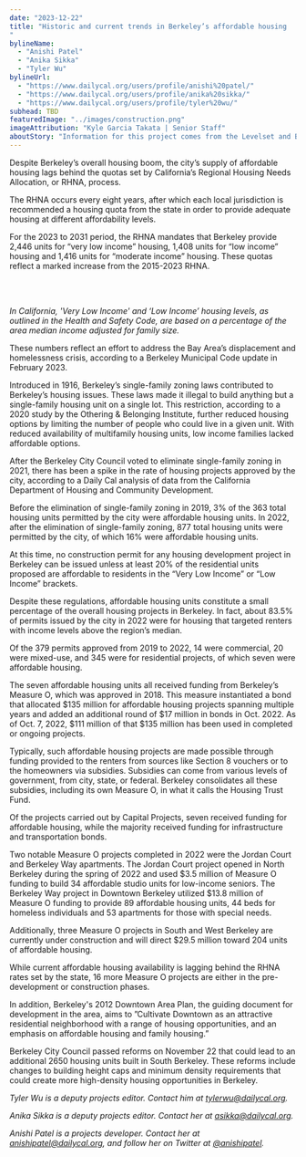 ```yaml
---
date: "2023-12-22"
title: "Historic and current trends in Berkeley’s affordable housing
"
bylineName:
  - "Anishi Patel"
  - "Anika Sikka"
  - "Tyler Wu"
bylineUrl:
  - "https://www.dailycal.org/users/profile/anishi%20patel/"
  - "https://www.dailycal.org/users/profile/anika%20sikka/"
  - "https://www.dailycal.org/users/profile/tyler%20wu/"
subhead: TBD
featuredImage: "../images/construction.png"
imageAttribution: "Kyle Garcia Takata | Senior Staff"
aboutStory: "Information for this project comes from the Levelset and Berkeley Capital projects."
---
```


Despite Berkeley’s overall housing boom, the city’s supply of affordable housing lags behind the quotas set by California’s Regional Housing Needs Allocation, or RHNA, process.

The RHNA occurs every eight years, after which each local jurisdiction is recommended a housing quota from the state in order to provide adequate housing at different affordability levels.

For the 2023 to 2031 period, the RHNA mandates that Berkeley provide 2,446 units for “very low income” housing, 1,408 units for “low income” housing and 1,416 units for “moderate income” housing. These quotas reflect a marked increase from the 2015-2023 RHNA.

<br />
<RHNABarChart />
<br />

_In California, 'Very Low Income' and ‘Low Income’ housing levels, as outlined in the Health and Safety Code, are based on a percentage of the area median income adjusted for family size._

These numbers reflect an effort to address the Bay Area’s displacement and homelessness crisis, according to a Berkeley Municipal Code update in February 2023.

Introduced in 1916, Berkeley’s single-family zoning laws contributed to Berkeley’s housing issues. These laws made it illegal to build anything but a single-family housing unit on a single lot. This restriction, according to a 2020 study by the Othering & Belonging Institute, further reduced housing options by limiting the number of people who could live in a given unit. With reduced availability of multifamily housing units, low income families lacked affordable options.

After the Berkeley City Council voted to eliminate single-family zoning in 2021, there has been a spike in the rate of housing projects approved by the city, according to a Daily Cal analysis of data from the California Department of Housing and Community Development.

Before the elimination of single-family zoning in 2019, 3% of the 363 total housing units permitted by the city were affordable housing units. In 2022, after the elimination of single-family zoning, 877 total housing units were permitted by the city, of which 16% were affordable housing units.

At this time, no construction permit for any housing development project in Berkeley can be issued unless at least 20% of the residential units proposed are affordable to residents in the “Very Low Income” or “Low Income” brackets.

Despite these regulations, affordable housing units constitute a small percentage of the overall housing projects in Berkeley. In fact, about 83.5% of permits issued by the city in 2022 were for housing that targeted renters with income levels above the region’s median.

Of the 379 permits approved from 2019 to 2022, 14 were commercial, 20 were mixed-use, and 345 were for residential projects, of which seven were affordable housing.

The seven affordable housing units all received funding from Berkeley’s Measure O, which was approved in 2018. This measure instantiated a bond that allocated $135 million for affordable housing projects spanning multiple years and added an additional round of $17 million in bonds in Oct. 2022. As of Oct. 7, 2022, $111 million of that $135 million has been used in completed or ongoing projects.

Typically, such affordable housing projects are made possible through funding provided to the renters from sources like Section 8 vouchers or to the homeowners via subsidies. Subsidies can come from various levels of government, from city, state, or federal. Berkeley consolidates all these subsidies, including its own Measure O, in what it calls the Housing Trust Fund.

Of the projects carried out by Capital Projects, seven received funding for affordable housing, while the majority received funding for infrastructure and transportation bonds.

Two notable Measure O projects completed in 2022 were the Jordan Court and Berkeley Way apartments. The Jordan Court project opened in North Berkeley during the spring of 2022 and used $3.5 million of Measure O funding to build 34 affordable studio units for low-income seniors. The Berkeley Way project in Downtown Berkeley utilized $13.8 million of Measure O funding to provide 89 affordable housing units, 44 beds for homeless individuals and 53 apartments for those with special needs.

Additionally, three Measure O projects in South and West Berkeley are currently under construction and will direct $29.5 million toward 204 units of affordable housing.

While current affordable housing availability is lagging behind the RHNA rates set by the state, 16 more Measure O projects are either in the pre-development or construction phases.

In addition, Berkeley's 2012 Downtown Area Plan, the guiding document for development in the area, aims to ”Cultivate Downtown as an attractive residential neighborhood with a range of housing opportunities, and an emphasis on affordable housing and family housing.”

Berkeley City Council passed reforms on November 22 that could lead to an additional 2650 housing units built in South Berkeley. These reforms include changes to building height caps and minimum density requirements that could create more high-density housing opportunities in Berkeley.

_Tyler Wu is a deputy projects editor. Contact him at [tylerwu@dailycal.org](mailto:tylerwu@dailycal.org)._

_Anika Sikka is a deputy projects editor. Contact her at [asikka@dailycal.org](mailto:asikka@dailycal.org)._

_Anishi Patel is a projects developer. Contact her at [anishipatel@dailycal.org](mailto:anishipatel@dailycal.org), and follow her on Twitter at <a href="https://twitter.com/anishipatel" target="_blank">@anishipatel</a>._
